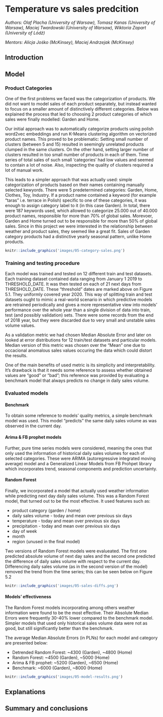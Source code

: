 
# Temperature vs sales predcition

*Authors: Olaf Placha (University of Warsaw), Tomasz Kanas (University of Warsaw), Maciej Twardowski (University of Warsaw), Wiktoria Zapart (University of Lódź)*

*Mentors: Alicja Jośko (McKinsey),  Maciej Andrzejak (McKinsey)*


## Introduction 



## Model 

### Product Categories

One of the first problems we faced was the categorization of products. We did not want to model sales of each product separately, but instead wanted to focus on a smaller amount of distinctively different categories. Below was explained the process that led to choosing 2 product categories of which sales were finally modelled: Garden and Home.  

Our initial approach was to automatically categorize products using polish word2vec embeddings and run K-Means clustering algorithm on vectorized product names. This proved to be problematic: Setting small number of clusters (between 5 and 15) resulted in seemingly unrelated products clumped in the same clusters. On the other hand, setting larger number of clusters resulted in too small number of products in each of them. Time series of total sales of such small 'categories' had low values and seemed to contain a lot of noise. Also, inspecting the quality of clusters required a lot of manual work.

This leads to a simpler approach that was actually used: simple categorization of products based on their names containing manually selected kewyords. There were 5 predetermined categories: Garden, Home, Clothes, Toy, Industry. If a product name contained a keyword (for example "taras" i.e. terrace in Polish) specific to one of these categories, it was enough to assign category label to it (in this case Garden). In total, there were 187 keywords used, which allowed to categorize 25.000 out of 40.000 product names, responsible for more than 70% of global sales. Morevoer, Garden and Home turned out to be responsible for more than 50% of global sales. Since in this project we were interested in the relationship between weather and product sales, they seemed like a great fit. Sales of Garden category products had a distinctive yearly seasonal pattern, unlike Home products. 

```r
knitr::include_graphics('images/05-category-sales.png')
```

### Training and testing procedure

Each model was trained and tested on 12 different train and test datasets. Each training dataset contained data ranging from January 1 2019 to THRESHOLD_DATE. It was then tested on each of 21 next days from THRESHOLD_DATE. These "threshold" dates are marked above on Figure 5.1. They uniformly covered year 2020. This way of splitting train and test datasets ought to mimic a real-world scenario in which predictive models are retrained periodically and gives a more representative view into models' performance over the whole year than a single division of data into train, test (and possibly validation) sets. There were some records from the end of 2018 year, but they were discarded due to very small and unstable sales volume values.

As a validation metric we had chosen Median Absolute Error and later on looked at error distributions for 12 train/test datasets and particular models. Median version of this metric was chosen over the "Mean" one due to occacional anomalous sales values occuring the data which could distort the results. 

One of the main benefits of used metric is its simplicity and interpretability. It's drawback is that it needs some reference to assess whether obtained values are "good" or "bad"; this reference was provided by evaluating a benchmark model that always predicts no change in daily sales volume. 


### Evaluated models


#### Benchmark

To obtain some reference to models' quality metrics, a simple benchmark model was used. This model "predicts" the same daily sales volume as was observed in the current day.

#### Arima & FB prophet models

Further, pure time series models were considered, meaning the ones that only used the information of historical daily sales volumes for each of selected categories. These were ARIMA (autoregressive integrated moving average) model and a Generalized Linear Models from FB Prohpet library which incorporates trend, seasonal components and prediction uncertainty.

#### Random Forest

Finally, we incorporated a model that actually used weather information while predicting next day daily sales volume. This was a Random Forest model, that turned out to be the most effective. It used features such as:

- product category (garden / home)
- daily sales volume - today and mean over previous six days
- temperature - today and mean over previous six days
- precipitation - today and mean over previous six days
- day of week
- month
- region (unused in the final model)

Two versions of Random Forest models were evalueated. The first one predicted absolute volume of next day sales and the second one predicted the difference of daily sales volume with respect to the current day. Differencing daily sales volume (as in the second version of the model) removed the trend from the time series; this can be seen below on Figure 5.2   


```r
knitr::include_graphics('images/05-sales-diffs.png')
```

#### Models' effectiveness

The Random Forest models incorporating among others weather information were found to be the most effective. Their Absolute Median Errors were frequently 30-40% lower compared to the benchmark model. Simpler models that used only historical sales volume data were not as good, but still significantly better than the benchmark.

The average Median Absolute Errors (in PLNs) for each model and category are presented below:

- Detrended Random Forest: ~4300 (Garden), ~4800 (Home)
- Random Forest: ~4500 (Garden), ~5000 (Home)
- Arima & FB prophet: ~5200 (Garden), ~6500 (Home)
- Benchmark: ~6000 (Garden), ~8000 (Home)


```r
knitr::include_graphics('images/05-model-results.png')
```

## Explanations



## Summary and conclusions 


